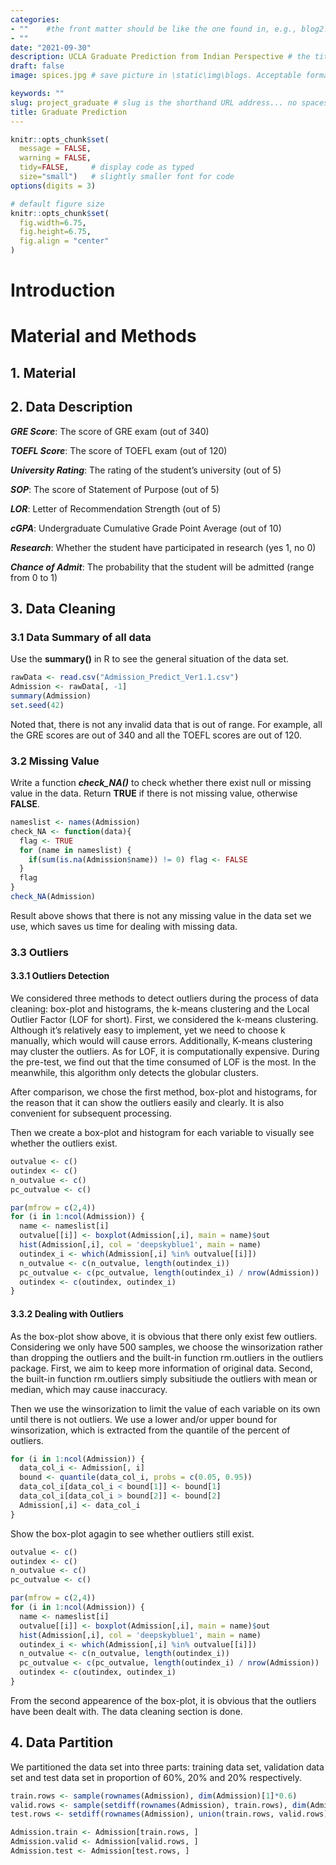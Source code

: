 ```yaml
---
categories:  
- ""    #the front matter should be like the one found in, e.g., blog2.md. It cannot be like the normal Rmd we used
- ""
date: "2021-09-30"
description: UCLA Graduate Prediction from Indian Perspective # the title that will show up once someone gets to this page
draft: false
image: spices.jpg # save picture in \static\img\blogs. Acceptable formats= jpg, jpeg, or png . Your iPhone pics wont work

keywords: ""
slug: project_graduate # slug is the shorthand URL address... no spaces plz
title: Graduate Prediction
---
```

  



```r
knitr::opts_chunk$set(
  message = FALSE, 
  warning = FALSE, 
  tidy=FALSE,     # display code as typed
  size="small")   # slightly smaller font for code
options(digits = 3)

# default figure size
knitr::opts_chunk$set(
  fig.width=6.75, 
  fig.height=6.75,
  fig.align = "center"
)
```


# Introduction

# Material and Methods

## 1. Material

## 2. Data Description

***GRE Score***: The score of GRE exam (out of 340) 

***TOEFL Score***: The score of TOEFL exam (out of 120) 

***University Rating***: The rating of the student's university (out of 5) 

***SOP***: The score of Statement of Purpose (out of 5) 

***LOR***: Letter of Recommendation Strength (out of 5) 

***cGPA***: Undergraduate Cumulative Grade Point Average (out of 10) 

***Research***: Whether the student have participated in research (yes 1, no 0) 

***Chance of Admit***: The probability that the student will be admitted (range from 0 to 1) 

## 3. Data Cleaning

### 3.1 Data Summary of all data

Use the **summary()** in R to see the general situation of the data set.
```r
rawData <- read.csv("Admission_Predict_Ver1.1.csv")
Admission <- rawData[, -1]
summary(Admission)
set.seed(42)
```

Noted that, there is not any invalid data that is out of range. For example, all the GRE scores are out of 340 and all the TOEFL scores are out of 120.

### 3.2 Missing Value

Write a function ***check_NA()*** to check whether there exist null or missing value in the data. Return **TRUE** if there is not missing value, otherwise **FALSE**.

```r
nameslist <- names(Admission)
check_NA <- function(data){
  flag <- TRUE
  for (name in nameslist) {
    if(sum(is.na(Admission$name)) != 0) flag <- FALSE
  }
  flag
}
check_NA(Admission)
```
Result above shows that there is not any missing value in the data set we use, which saves us time for dealing with missing data.

### 3.3 Outliers

#### 3.3.1 Outliers Detection

We considered three methods to detect outliers during the process of data cleaning: box-plot and histograms, the k-means clustering and the Local Outlier Factor (LOF for short). First, we considered the k-means clustering. Although it’s relatively easy to implement, yet we need to choose k manually, which would will cause errors. Additionally, K-means clustering may cluster the outliers. As for LOF, it is computationally expensive. During the pre-test, we find out that the time consumed of LOF is the most. In the meanwhile, this algorithm only detects the globular clusters. 

After comparison, we chose the first method, box-plot and histograms, for the reason that it can show the outliers easily and clearly. It is also convenient for subsequent processing.

Then we create a box-plot and histogram for each variable to visually see whether the outliers exist.

```r
outvalue <- c() 
outindex <- c() 
n_outvalue <- c() 
pc_outvalue <- c()

par(mfrow = c(2,4))
for (i in 1:ncol(Admission)) {
  name <- nameslist[i]
  outvalue[[i]] <- boxplot(Admission[,i], main = name)$out 
  hist(Admission[,i], col = 'deepskyblue1', main = name) 
  outindex_i <- which(Admission[,i] %in% outvalue[[i]])
  n_outvalue <- c(n_outvalue, length(outindex_i))
  pc_outvalue <- c(pc_outvalue, length(outindex_i) / nrow(Admission)) 
  outindex <- c(outindex, outindex_i)
}
```

#### 3.3.2 Dealing with Outliers

As the box-plot show above, it is obvious that there only exist few outliers. Considering we only have 500 samples, we choose the winsorization rather than dropping the outliers and the built-in function rm.outliers in the outliers package. First, we aim to keep more information of original data. Second, the built-in function rm.outliers simply subsitiude the outliers with mean or median, which may cause inaccuracy. 

Then we use the winsorization to limit the value of each variable on its own until there is not outliers. We use a lower and/or upper bound for winsorization, which is extracted from the quantile of the percent of outliers.

```r
for (i in 1:ncol(Admission)) {
  data_col_i <- Admission[, i]
  bound <- quantile(data_col_i, probs = c(0.05, 0.95)) 
  data_col_i[data_col_i < bound[1]] <- bound[1] 
  data_col_i[data_col_i > bound[2]] <- bound[2] 
  Admission[,i] <- data_col_i
}
```

Show the box-plot agagin to see whether outliers still exist.

```r
outvalue <- c() 
outindex <- c() 
n_outvalue <- c() 
pc_outvalue <- c()

par(mfrow = c(2,4))
for (i in 1:ncol(Admission)) {
  name <- nameslist[i]
  outvalue[[i]] <- boxplot(Admission[,i], main = name)$out 
  hist(Admission[,i], col = 'deepskyblue1', main = name) 
  outindex_i <- which(Admission[,i] %in% outvalue[[i]])
  n_outvalue <- c(n_outvalue, length(outindex_i))
  pc_outvalue <- c(pc_outvalue, length(outindex_i) / nrow(Admission)) 
  outindex <- c(outindex, outindex_i)
}
```

From the second appearence of the box-plot, it is obvious that the outliers have been dealt with. The data cleaning section is done.

## 4. Data Partition

We partitioned the data set into three parts: training data set, validation data set and test data set in proportion of 60%, 20% and 20% respectively.
```r
train.rows <- sample(rownames(Admission), dim(Admission)[1]*0.6)
valid.rows <- sample(setdiff(rownames(Admission), train.rows), dim(Admission)[1]*0.2)
test.rows <- setdiff(rownames(Admission), union(train.rows, valid.rows))

Admission.train <- Admission[train.rows, ]
Admission.valid <- Admission[valid.rows, ]
Admission.test <- Admission[test.rows, ]
```